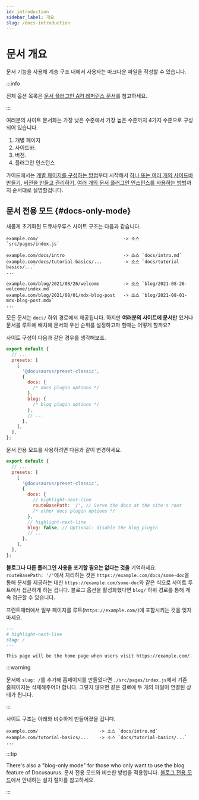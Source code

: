 ```yaml
---
id: introduction
sidebar_label: 개요
slug: /docs-introduction
---
```


# 문서 개요

문서 기능을 사용해 계층 구조 내에서 사용자는 마크다운 파일을 작성할 수 있습니다.

:::info

전체 옵션 목록은 [문서 플러그인 API 레퍼런스 문서](./../../api/plugins/plugin-content-docs.mdx)를 참고하세요.

:::

여러분의 사이트 문서화는 가장 낮은 수준에서 가장 높은 수준까지 4가지 수준으로 구성되어 있습니다.

1. 개별 페이지
2. 사이드바.
3. 버전.
4. 플러그인 인스턴스

가이드에서는 [개별 페이지를 구성하는 방법](./docs-create-doc.mdx)부터 시작해서 [하나 또는 여러 개의 사이드바 만들기](./sidebar/index.mdx), [버전을 만들고 관리하기](./versioning.mdx), [여러 개의 문서 플러그인 인스턴스를 사용하는 방법](./docs-multi-instance.mdx)까지 순서대로 설명할겁니다.

## 문서 전용 모드 {#docs-only-mode}

새롭게 초기화된 도큐사우루스 사이트 구조는 다음과 같습니다.

```
example.com/                                -> 소스 `src/pages/index.js`

example.com/docs/intro                      -> 소스 `docs/intro.md`
example.com/docs/tutorial-basics/...        -> 소스 `docs/tutorial-basics/...`
...

example.com/blog/2021/08/26/welcome         -> 소스 `blog/2021-08-26-welcome/index.md`
example.com/blog/2021/08/01/mdx-blog-post   -> 소스 `blog/2021-08-01-mdx-blog-post.mdx`
...
```

모든 문서는 `docs/` 하위 경로에서 제공됩니다. 하지만 **여러분의 사이트에 문서만** 있거나 문서를 루트에 배치해 문서의 우선 순위를 설정하고자 할때는 어떻게 할까요?

사이트 구성이 다음과 같은 경우를 생각해보죠.

```js title="docusaurus.config.js"
export default {
  // ...
  presets: [
    [
      '@docusaurus/preset-classic',
      {
        docs: {
          /* docs plugin options */
        },
        blog: {
          /* blog plugin options */
        },
        // ...
      },
    ],
  ],
};
```

문서 전용 모드를 사용하려면 다음과 같이 변경하세요.

```js title="docusaurus.config.js"
export default {
  // ...
  presets: [
    [
      '@docusaurus/preset-classic',
      {
        docs: {
          // highlight-next-line
          routeBasePath: '/', // Serve the docs at the site's root
          /* other docs plugin options */
        },
        // highlight-next-line
        blog: false, // Optional: disable the blog plugin
        // ...
      },
    ],
  ],
};
```

**블로그나 다른 플러그인 사용을 포기할 필요는 없다는 것을** 기억하세요. `routeBasePath: '/'`에서 처리하는 것은 `https://example.com/docs/some-doc`을 통해 문서를 제공하는 대신 `https://example.com/some-doc`와 같은 식으로 사이트 루트에서 접근하게 하는 겁니다. 블로그 옵션을 활성화했다면 `blog/` 하위 경로를 통해 계속 접근할 수 있습니다.

프런트매터에서 일부 페이지를 루트(`https://example.com/`)에 포함시키는 것을 잊지 마세요.

```md title="docs/intro.md"
---
# highlight-next-line
slug: /
---

This page will be the home page when users visit https://example.com/.
```

:::warning

문서에 `slug: /`를 추가해 홈페이지를 만들었다면 `./src/pages/index.js`에서 기존 홈페이지는 삭제해주어야 합니다. 그렇지 않으면 같은 경로에 두 개의 파일이 연결된 상태가 됩니다.

:::

사이트 구조는 아래와 비슷하게 만들어졌을 겁니다.

```
example.com/                       -> 소스 `docs/intro.md`
example.com/tutorial-basics/...    -> 소스 `docs/tutorial-basics/...`
...
```

:::tip

There's also a "blog-only mode" for those who only want to use the blog feature of Docusaurus. 문서 전용 모드와 비슷한 방법을 적용합니다. [블로그 전용 모드](../../blog.mdx#blog-only-mode)에서 안내하는 설치 절차를 참고하세요.

:::
